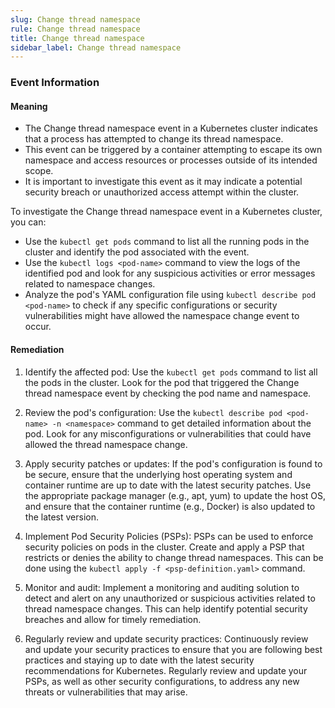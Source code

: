 ```yaml
--- 
slug: Change thread namespace
rule: Change thread namespace
title: Change thread namespace
sidebar_label: Change thread namespace
---
```

                   
### Event Information

#### Meaning

- The Change thread namespace event in a Kubernetes cluster indicates that a process has attempted to change its thread namespace.
- This event can be triggered by a container attempting to escape its own namespace and access resources or processes outside of its intended scope.
- It is important to investigate this event as it may indicate a potential security breach or unauthorized access attempt within the cluster.

To investigate the Change thread namespace event in a Kubernetes cluster, you can:
- Use the `kubectl get pods` command to list all the running pods in the cluster and identify the pod associated with the event.
- Use the `kubectl logs <pod-name>` command to view the logs of the identified pod and look for any suspicious activities or error messages related to namespace changes.
- Analyze the pod's YAML configuration file using `kubectl describe pod <pod-name>` to check if any specific configurations or security vulnerabilities might have allowed the namespace change event to occur.

#### Remediation

1. Identify the affected pod: Use the `kubectl get pods` command to list all the pods in the cluster. Look for the pod that triggered the Change thread namespace event by checking the pod name and namespace.

2. Review the pod's configuration: Use the `kubectl describe pod <pod-name> -n <namespace>` command to get detailed information about the pod. Look for any misconfigurations or vulnerabilities that could have allowed the thread namespace change.

3. Apply security patches or updates: If the pod's configuration is found to be secure, ensure that the underlying host operating system and container runtime are up to date with the latest security patches. Use the appropriate package manager (e.g., apt, yum) to update the host OS, and ensure that the container runtime (e.g., Docker) is also updated to the latest version.

4. Implement Pod Security Policies (PSPs): PSPs can be used to enforce security policies on pods in the cluster. Create and apply a PSP that restricts or denies the ability to change thread namespaces. This can be done using the `kubectl apply -f <psp-definition.yaml>` command.

5. Monitor and audit: Implement a monitoring and auditing solution to detect and alert on any unauthorized or suspicious activities related to thread namespace changes. This can help identify potential security breaches and allow for timely remediation.

6. Regularly review and update security practices: Continuously review and update your security practices to ensure that you are following best practices and staying up to date with the latest security recommendations for Kubernetes. Regularly review and update your PSPs, as well as other security configurations, to address any new threats or vulnerabilities that may arise.


 